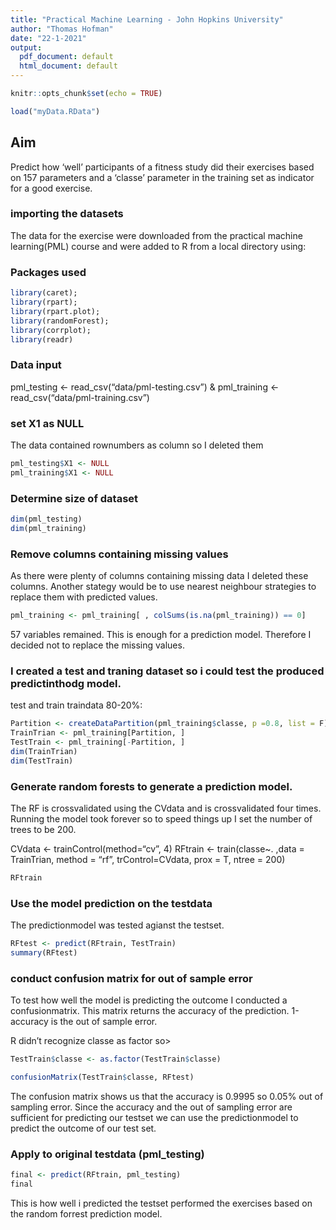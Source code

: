 ---
title: "Practical Machine Learning - John Hopkins University"
author: "Thomas Hofman"
date: "22-1-2021"
output:
  pdf_document: default
  html_document: default
---

```{r setup, include=FALSE}
knitr::opts_chunk$set(echo = TRUE)
```

```{r load myData, include=FALSE}
load("myData.RData")
```

## Aim
Predict how 'well' participants of a fitness study did their exercises based on 157 parameters and a 'classe' parameter in the training set as indicator for a good exercise. 


### importing the datasets 
The data for the exercise were downloaded from the practical machine learning(PML) course and were added to R from a local directory using:

 
### Packages used
```{r}
library(caret);
library(rpart);
library(rpart.plot);
library(randomForest);
library(corrplot);
library(readr)
```

### Data input
pml_testing <- read_csv("data/pml-testing.csv") &
pml_training <- read_csv("data/pml-training.csv")


### set X1 as NULL
The data contained rownumbers as column so I deleted them
```{r, echo=FALSE}
pml_testing$X1 <- NULL
pml_training$X1 <- NULL
```

### Determine size of dataset 
```{r}
dim(pml_testing)
dim(pml_training)
```

### Remove columns containing missing values
As there were plenty of columns containing missing data I deleted these columns. Another stategy would be to use nearest neighbour strategies to replace them with predicted values. 
```{r}
pml_training <- pml_training[ , colSums(is.na(pml_training)) == 0]
```
57 variables remained. This is enough for a prediction model. Therefore I decided not to replace the missing values. 

### I created a test and traning dataset so i could test the produced predictinthodg model.
test and train traindata 80-20%: 
```{r}
Partition <- createDataPartition(pml_training$classe, p =0.8, list = F)
TrainTrian <- pml_training[Partition, ]
TestTrain <- pml_training[-Partition, ]
dim(TrainTrian)
dim(TestTrain)
```

### Generate random forests to generate a prediction model. 
The RF is crossvalidated using the CVdata and is crossvalidated four times. Running the model took forever so to speed things up I set the number of trees to be 200.  

CVdata <- trainControl(method="cv", 4)
RFtrain <- train(classe~. ,data = TrainTrian, method = "rf", trControl=CVdata, prox = T, ntree = 200)
```{r}
RFtrain
```


### Use the model prediction on the testdata
The predictionmodel was tested agianst the testset. 
```{r}
RFtest <- predict(RFtrain, TestTrain)
summary(RFtest)
```


### conduct confusion matrix for out of sample error 
To test how well the model is predicting the outcome I conducted a confusionmatrix. This matrix returns the accuracy of the prediction. 1-accuracy is the out of sample error. 

R didn't recognize classe as factor so> 
```{r}
TestTrain$classe <- as.factor(TestTrain$classe)
```
```{r}
confusionMatrix(TestTrain$classe, RFtest)
```
The confusion matrix shows us that the accuracy is 0.9995 so 0.05% out of sampling error. Since the accuracy and the out of sampling error are sufficient for predicting our testset we can use the predictionmodel to predict the outcome of our test set. 

### Apply to original testdata (pml_testing)
```{r}
final <- predict(RFtrain, pml_testing)
final
```
This is how well i predicted the testset performed the exercises based on the random forrest prediction model. 

